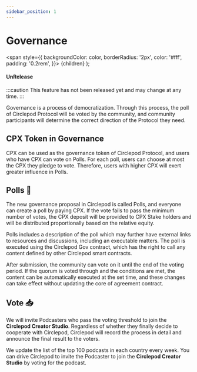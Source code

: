```yaml
---
sidebar_position: 1
---
```


# Governance

  <span
    style={{
      backgroundColor: color,
      borderRadius: '2px',
      color: '#fff',
      padding: '0.2rem',
    }}>
    {children}
  </span>
);

#### <Highlight color="#ff9966">UnRelease</Highlight>

:::caution
This feature has not been released yet and may change at any time.
:::

Governance is a process of democratization. Through this process, the poll of Circlepod Protocol will be voted by the community, and community participants will determine the correct direction of the Protocol they need.

## CPX Token in Governance

CPX can be used as the governance token of Circlepod Protocol, and users who have CPX can vote on Polls. For each poll, users can choose at most the CPX they pledge to vote. Therefore, users with higher CPX will exert greater influence in Polls.

## Polls 📝

The new governance proposal in Circlepod is called Polls, and everyone can create a poll by paying CPX. If the vote fails to pass the minimum number of votes, the CPX deposit will be provided to CPX Stake holders and will be distributed proportionally based on the relative equity.

Polls includes a description of the poll which may further have external links to resources and discussions, including an executable matters. The poll is executed using the Circlepod Gov contract, which has the right to call any content defined by other Circlepod smart contracts.

After submission, the community can vote on it until the end of the voting period. If the quorum is voted through and the conditions are met, the content can be automatically executed at the set time, and these changes can take effect without updating the core of agreement contract.

## Vote 📥

We will invite Podcasters who pass the voting threshold to join the **Circlepod Creator Studio**. 
Regardless of whether they finally decide to cooperate with Circlepod, 
Circlepod will record the process in detail and announce the final result to the voters.

We update the list of the top 100 podcasts in each country every week. 
You can drive Circlepod to invite the Podcaster to join the **Circlepod Creator Studio** by voting for the podcast.

